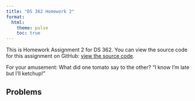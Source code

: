 ```yaml
---
title: "DS 362 Homework 2"
format: 
  html:
    theme: pulse  
    toc: true
---
```


This is Homework Assignment 2 for DS 362. You can view the source code for this assignment on GitHub: [view the source code](https://github.com/jmgraham30/ds_362_assignments/blob/main/homework_01/index.qmd).

For your amusement: What did one tomato say to the other? "I know I'm late but I'll ketchup!" 

## Problems